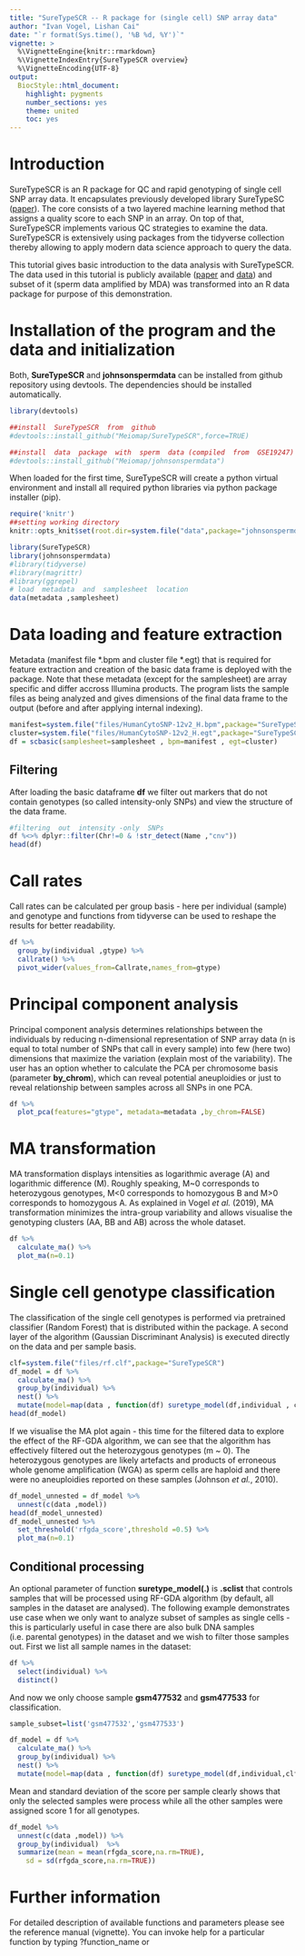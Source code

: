 ```yaml
---
title: "SureTypeSCR -- R package for (single cell) SNP array data"
author: "Ivan Vogel, Lishan Cai"
date: "`r format(Sys.time(), '%B %d, %Y')`"
vignette: >
  %\VignetteEngine{knitr::rmarkdown}
  %\VignetteIndexEntry{SureTypeSCR overview}
  %\VignetteEncoding{UTF-8}
output:
  BiocStyle::html_document:
    highlight: pygments
    number_sections: yes
    theme: united
    toc: yes
---
```


# Introduction

SureTypeSCR is an R package for QC and rapid genotyping of single cell SNP array data. It encapsulates previously developed library SureTypeSC ([paper](https://academic.oup.com/bioinformatics/article/35/23/5055/5497252)). The core consists of a two layered machine learning method that assigns a quality score to each SNP in an array. On top of that, SureTypeSCR implements various QC strategies to examine the data. SureTypeSCR is extensively using packages from the tidyverse collection thereby allowing to apply modern data science approach to query the data.

This tutorial gives basic introduction to the data analysis with SureTypeSCR. The data used in this tutorial is publicly available ([paper](https://pubmed.ncbi.nlm.nih.gov/20100701/) and [data](https://www.ncbi.nlm.nih.gov/geo/query/acc.cgi?acc=GSE19247)) and subset of it (sperm data amplified by MDA) was transformed into an R data package for purpose of this demonstration.

# Installation of the program and the data and initialization

Both, **SureTypeSCR** and **johnsonspermdata** can be installed from github repository using devtools. The dependencies should be installed automatically.

```r
library(devtools)

##install  SureTypeSCR  from  github
#devtools::install_github("Meiomap/SureTypeSCR",force=TRUE)

##install  data  package  with  sperm  data (compiled  from  GSE19247)
#devtools::install_github("Meiomap/johnsonspermdata")

```

When loaded for the first time, SureTypeSCR will create a python virtual environment and install all required python libraries via python package installer (pip).

```r
require('knitr')
##setting working directory
knitr::opts_knit$set(root.dir=system.file("data",package="johnsonspermdata"))

```

```r
library(SureTypeSCR)
library(johnsonspermdata)
#library(tidyverse)
#library(magrittr)
#library(ggrepel)
# load  metadata  and  samplesheet  location
data(metadata ,samplesheet)
```

# Data loading and feature extraction

Metadata (manifest file \*.bpm and cluster file \*.egt) that is required for feature extraction and creation of the basic data frame is deployed with the package. Note that these metadata (except for the samplesheet) are array specific and differ accross Illumina products. The program lists the sample files as being analyzed and gives dimensions of the final data frame to the output (before and after applying internal indexing).

```r
manifest=system.file("files/HumanCytoSNP-12v2_H.bpm",package="SureTypeSCR")
cluster=system.file("files/HumanCytoSNP-12v2_H.egt",package="SureTypeSCR")
df = scbasic(samplesheet=samplesheet , bpm=manifest , egt=cluster)
```

## Filtering

After loading the basic dataframe **df** we filter out markers that do not contain genotypes (so called intensity-only SNPs) and view the structure of the data frame.

```r
#filtering  out  intensity -only  SNPs
df %<>% dplyr::filter(Chr!=0 & !str_detect(Name ,"cnv"))
head(df)

```

# Call rates

Call rates can be calculated per group basis - here per individual (sample) and genotype and functions from tidyverse can be used to reshape the results for better readability.

```r
df %>%
  group_by(individual ,gtype) %>%
  callrate() %>%
  pivot_wider(values_from=Callrate,names_from=gtype)

```

# Principal component analysis

Principal component analysis determines relationships between the individuals by reducing n-dimensional representation of SNP array data (n is equal to total number of SNPs that call in every sample) into few (here two) dimensions that maximize the variation (explain most of the variability). The user has an option whether to calculate the PCA per chromosome basis (parameter **by_chrom**), which can reveal potential aneuploidies or just to reveal relationship between samples across all SNPs in one PCA.

```r
df %>%
  plot_pca(features="gtype", metadata=metadata ,by_chrom=FALSE)
```

# MA transformation

MA transformation displays intensities as logarithmic average (A) and logarithmic difference (M). Roughly speaking, M\~0 corresponds to heterozygous genotypes, M\<0 corresponds to homozygous B and M\>0 corresponds to homozygous A. As explained in Vogel *et al.* (2019), MA transformation minimizes the intra-group variability and allows visualise the genotyping clusters (AA, BB and AB) across the whole dataset.

```r
df %>%
  calculate_ma() %>%
  plot_ma(n=0.1)

```

# Single cell genotype classification

The classification of the single cell genotypes is performed via pretrained classifier (Random Forest) that is distributed within the package. A second layer of the algorithm (Gaussian Discriminant Analysis) is executed directly on the data and per sample basis.

```r
clf=system.file("files/rf.clf",package="SureTypeSCR")
df_model = df %>%
  calculate_ma() %>%
  group_by(individual) %>%
  nest() %>%
  mutate(model=map(data , function(df) suretype_model(df,individual , clf)))
head(df_model)
```

If we visualise the MA plot again - this time for the filtered data to explore the effect of the RF-GDA algorithm, we can see that the algorithm has effectively filtered out the heterozygous genotypes (m \~ 0). The heterozygous genotypes are likely artefacts and products of erroneous whole genome amplification (WGA) as sperm cells are haploid and there were no aneuploidies reported on these samples (Johnson *et al.*, 2010).

```r
df_model_unnested = df_model %>%
  unnest(c(data ,model))
head(df_model_unnested)
df_model_unnested %>%
  set_threshold('rfgda_score',threshold =0.5) %>%
  plot_ma(n=0.1)
```

## Conditional processing

An optional parameter of function **suretype_model(.)** is **.sclist** that controls samples that will be processed using RF-GDA algorithm (by default, all samples in the dataset are analysed). The following example demonstrates use case when we only want to analyze subset of samples as single cells - this is particularly useful in case there are also bulk DNA samples (i.e. parental genotypes) in the dataset and we wish to filter those samples out. First we list all sample names in the dataset:

```r
df %>% 
  select(individual) %>%
  distinct()

```

And now we only choose sample **gsm477532** and **gsm477533** for classification.

```r
sample_subset=list('gsm477532','gsm477533')

df_model = df %>%
  calculate_ma() %>%
  group_by(individual) %>%
  nest() %>%
  mutate(model=map(data , function(df) suretype_model(df,individual,clf,.sclist=sample_subset)))
```

Mean and standard deviation of the score per sample clearly shows that only the selected samples were process while all the other samples were assigned score 1 for all genotypes.

```r
df_model %>%
  unnest(c(data ,model)) %>%
  group_by(individual)  %>%
  summarize(mean = mean(rfgda_score,na.rm=TRUE),
    sd = sd(rfgda_score,na.rm=TRUE))

```

# Further information

For detailed description of available functions and parameters please see the reference manual (vignette). You can invoke help for a particular function by typing ?function_name or
